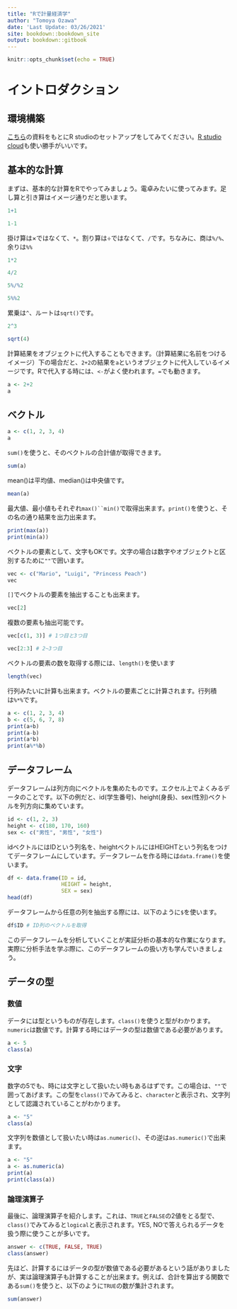 ```yaml
---
title: "Rで計量経済学"
author: "Tomoya Ozawa"
date: 'Last Update: 03/26/2021'
site: bookdown::bookdown_site
output: bookdown::gitbook
---
```

```r
knitr::opts_chunk$set(echo = TRUE)
```

# イントロダクション
## 環境構築
[こちら](https://speakerdeck.com/tom01/rdeji-liang-jing-ji-xue-number-0-shi-qian-zhun-bei)の資料をもとにR studioのセットアップをしてみてください。[R studio cloud](https://login.rstudio.cloud/login?redirect=%2Foauth%2Fauthorize%3Fredirect_uri%3Dhttps%253A%252F%252Frstudio.cloud%252Flogin%26client_id%3Drstudio-cloud%26response_type%3Dcode%26show_auth%3D0%26show_login%3D0%26show_setup%3D0&setup=False)も使い勝手がいいです。

## 基本的な計算
まずは、基本的な計算をRでやってみましょう。電卓みたいに使ってみます。足し算と引き算はイメージ通りだと思います。

```r
1+1
```

```r
1-1
```
掛け算は×ではなくて、`*`。割り算は÷ではなくて、`/`です。ちなみに、商は`%/%`、余りは`%%`
```r
1*2
```

```r
4/2
```

```r
5%/%2
```

```r
5%%2
```

累乗は`^`、ルートは`sqrt()`です。
```r
2^3
```

```r
sqrt(4)
```

計算結果をオブジェクトに代入することもできます。（計算結果に名前をつけるイメージ）下の場合だと、`2+2`の結果を`a`というオブジェクトに代入しているイメージです。Rで代入する時には、`<-`がよく使われます。`=`でも動きます。
```r
a <- 2+2
a
```

## ベクトル

```r
a <- c(1, 2, 3, 4)
a
```

`sum()`を使うと、そのベクトルの合計値が取得できます。
```r
sum(a)
```

mean()は平均値、median()は中央値です。
```r
mean(a)
```

最大値、最小値もそれぞれ`max()``min()`で取得出来ます。`print()`を使うと、その名の通り結果を出力出来ます。
```r
print(max(a))
print(min(a))
```

ベクトルの要素として、文字もOKです。文字の場合は数字やオブジェクトと区別するために`""`で囲います。
```r
vec <- c("Mario", "Luigi", "Princess Peach")
vec
```

`[]`でベクトルの要素を抽出することも出来ます。
```r
vec[2]
```

複数の要素も抽出可能です。
```r
vec[c(1, 3)] # 1つ目と3つ目
```

```r
vec[2:3] # 2~3つ目
```

ベクトルの要素の数を取得する際には、`length()`を使います
```r
length(vec)
```

行列みたいに計算も出来ます。ベクトルの要素ごとに計算されます。行列積は`%*%`です。
```r
a <- c(1, 2, 3, 4)
b <- c(5, 6, 7, 8)
print(a+b)
print(a-b)
print(a*b)
print(a%*%b)
```


## データフレーム
データフレームは列方向にベクトルを集めたものです。エクセル上でよくみるデータのことです。以下の例だと、id(学生番号)、height(身長)、sex(性別)ベクトルを列方向に集めています。

```r
id <- c(1, 2, 3)
height <- c(180, 170, 160)
sex <- c("男性", "男性", "女性")
```

idベクトルにはIDという列名を、heightベクトルにはHEIGHTという列名をつけてデータフレームにしています。データフレームを作る時には`data.frame()`を使います。
```r
df <- data.frame(ID = id, 
                 HEIGHT = height,
                 SEX = sex)
head(df)
```

データフレームから任意の列を抽出する際には、以下のように`$`を使います。
```r
df$ID # ID列のベクトルを取得
```

このデータフレームを分析していくことが実証分析の基本的な作業になります。実際に分析手法を学ぶ際に、このデータフレームの扱い方も学んでいきましょう。

## データの型
### 数値
データには型というものが存在します。`class()`を使うと型がわかります。`numeric`は数値です。計算する時にはデータの型は数値である必要があります。
```r
a <- 5
class(a)
```

### 文字
数字の5でも、時には文字として扱いたい時もあるはずです。この場合は、`""`で囲ってあげます。この型を`class()`でみてみると、`character`と表示され、文字列として認識されていることがわかります。
```r
a <- "5"
class(a)
```

文字列を数値として扱いたい時は`as.numeric()`、その逆は`as.numeric()`で出来ます。
```r
a <- "5"
a <- as.numeric(a)
print(a)
print(class(a))
```

### 論理演算子
最後に、論理演算子を紹介します。これは、`TRUE`と`FALSE`の2値をとる型で、`class()`でみてみると`logical`と表示されます。YES, NOで答えられるデータを扱う際に使うことが多いです。
```r
answer <- c(TRUE, FALSE, TRUE)
class(answer)
```

先ほど、計算するにはデータの型が数値である必要があるという話がありましたが、実は論理演算子も計算することが出来ます。例えば、合計を算出する関数である`sum()`を使うと、以下のように`TRUE`の数が集計されます。
```r
sum(answer)
```

